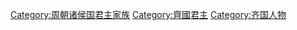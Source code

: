 [[Category:周朝诸侯国君主家族|Category:周朝诸侯国君主家族]]
[[Category:齊國君主|Category:齊國君主]]
[[Category:齐国人物|Category:齐国人物]]
